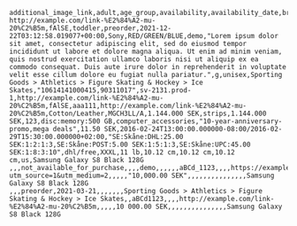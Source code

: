 ```csv
additional_image_link,adult,age_group,availability,availability_date,brand,color,condition,description,energy_efficiency_class,gender,google_product_category,gtin,id,image_link,is_bundle,item_group_id,link,material,mpn,member_price,pattern,price,prisjakt_id,product_detail(section_name:attribute_name:attribute_value),product_type,promotion_id,sale_price,sale_price_effective_date,shipping(country:region:service:price:min_handling_time:max_handling_time:min_transit_time:max_transit_time),shipping_label,size,shipping_weight,shipping_height,shipping_length,shipping_width,size_system,title
http://example.com/link-%E2%84%A2-mu-20%C2%B5m,fAlSE,toddler,preorder,2021-12-22T03:12:58.019077+00:00,Sony,RED/GREEN/BLUE,demo,"Lorem ipsum dolor sit amet, consectetur adipiscing elit, sed do eiusmod tempor incididunt ut labore et dolore magna aliqua. Ut enim ad minim veniam, quis nostrud exercitation ullamco laboris nisi ut aliquip ex ea commodo consequat. Duis aute irure dolor in reprehenderit in voluptate velit esse cillum dolore eu fugiat nulla pariatur.",g,unisex,Sporting Goods > Athletics > Figure Skating & Hockey > Ice Skates,"10614141000415,90311017",sv-2131.prod-1,http://example.com/link-%E2%84%A2-mu-20%C2%B5m,fAlSE,aaa111,http://example.com/link-%E2%84%A2-mu-20%C2%B5m,Cotton/Leather,MGCH3LL/A,1.144.000 SEK,strips,1.144.000 SEK,123,disc:memory:500 GB,computer_accessories,"10-year-anniversary-promo,mega deals",11.50 SEK,2016-02-24T13:00:00.000000-08:00/2016-02-29T15:30:00.000000+02:00,"SE:Skåne:DHL:25.00 SEK:1:2:1:3,SE:Skåne:POST:5.00 SEK:1:5:1:3,SE:Skåne:UPC:45.00 SEK:1:8:3:10",dhl/free,XXXL,11 lb,10.12 cm,10.12 cm,10.12 cm,us,Samsung Galaxy S8 Black 128G
,,,not_available_for_purchase,,,,demo,,,,,,aBCd_1123,,,,https://example.com/link?utm_source=1&utm_medium=2,,,,,"10,000.00 SEK",,,,,,,,,,,,,,,Samsung Galaxy S8 Black 128G
,,,preorder,2021-03-21,,,,,,,Sporting Goods > Athletics > Figure Skating & Hockey > Ice Skates,,aBCd1123,,,,http://example.com/link-%E2%84%A2-mu-20%C2%B5m,,,,,10 000.00 SEK,,,,,,,,,,,,,,,Samsung Galaxy S8 Black 128G
```